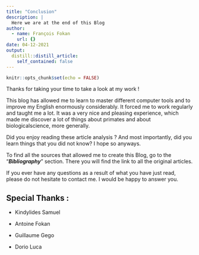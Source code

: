 ```yaml
---
title: "Conclusion"
description: |
  Here we are at the end of this Blog
author:
  - name: François Fokan
    url: {}
date: 04-12-2021
output:
  distill::distill_article:
    self_contained: false
---
```


```r
knitr::opts_chunk$set(echo = FALSE)
```

Thanks for taking your time to take a look at my work !

This blog has allowed me to learn to master different computer tools and to improve my English enormously considerably. It forced me to work regularly and taught me a lot. It was a very nice and pleasing experience, which made me discover a lot of things about primates and about biologicalscience, more generally.

Did you enjoy reading these article analysis ? And most importantly, did you learn things that you did not know? I hope so anyways.

To find all the sources that allowed me to create this Blog, go to the "***Bibliography***" section. There you will find the link to all the original articles.

If you ever have any questions as a result of what you have just read, please do not hesitate to contact me. I would be happy to answer you.

## Special Thanks : 

- Kindylides Samuel

- Antoine Fokan

- Guillaume Gego

- Dorio Luca

